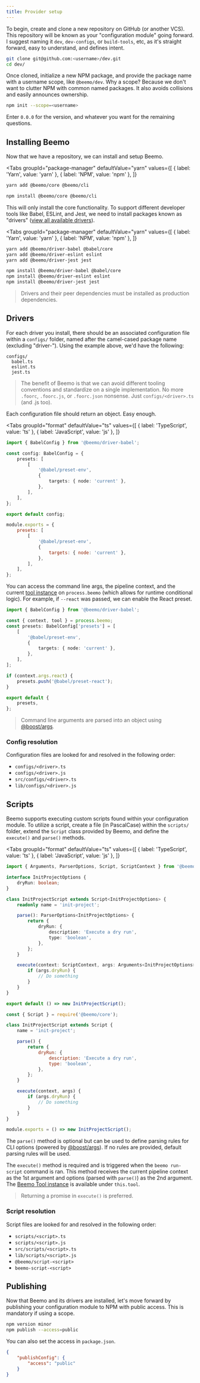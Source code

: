 ```yaml
---
title: Provider setup
---
```



To begin, create and clone a new repository on GitHub (or another VCS). This repository will be
known as your "configuration module" going forward. I suggest naming it `dev`, `dev-configs`, or
`build-tools`, etc, as it's straight forward, easy to understand, and defines intent.

```bash
git clone git@github.com:<username>/dev.git
cd dev/
```

Once cloned, initialize a new NPM package, and provide the package name with a username scope, like
`@beemo/dev`. Why a scope? Because we don't want to clutter NPM with common named packages. It also
avoids collisions and easily announces ownership.

```bash
npm init --scope=<username>
```

Enter `0.0.0` for the version, and whatever you want for the remaining questions.

## Installing Beemo

Now that we have a repository, we can install and setup Beemo.

<Tabs
  groupId="package-manager"
  defaultValue="yarn"
  values={[
    { label: 'Yarn', value: 'yarn' },
    { label: 'NPM', value: 'npm' },
  ]}
>
  <TabItem value="yarn">

```bash
yarn add @beemo/core @beemo/cli
```

  </TabItem>
  <TabItem value="npm">

```bash
npm install @beemo/core @beemo/cli
```

  </TabItem>
</Tabs>

This will only install the core functionality. To support different developer tools like Babel,
ESLint, and Jest, we need to install packages known as "drivers"
([view all available drivers](https://www.npmjs.com/search?q=beemo-driver)).

<Tabs
  groupId="package-manager"
  defaultValue="yarn"
  values={[
    { label: 'Yarn', value: 'yarn' },
    { label: 'NPM', value: 'npm' },
  ]}
>
  <TabItem value="yarn">

```bash
yarn add @beemo/driver-babel @babel/core
yarn add @beemo/driver-eslint eslint
yarn add @beemo/driver-jest jest
```

  </TabItem>
  <TabItem value="npm">

```bash
npm install @beemo/driver-babel @babel/core
npm install @beemo/driver-eslint eslint
npm install @beemo/driver-jest jest
```

  </TabItem>
</Tabs>

> Drivers and their peer dependencies must be installed as production dependencies.

## Drivers

For each driver you install, there should be an associated configuration file within a `configs/`
folder, named after the camel-cased package name (excluding "driver-"). Using the example above,
we'd have the following:

```
configs/
  babel.ts
  eslint.ts
  jest.ts
```

> The benefit of Beemo is that we can avoid different tooling conventions and standardize on a
> single implementation. No more `.foorc`, `.foorc.js`, or `.foorc.json` nonsense. Just
> `configs/<driver>.ts` (and .js too).

Each configuration file should return an object. Easy enough.

<Tabs
  groupId="format"
  defaultValue="ts"
  values={[
    { label: 'TypeScript', value: 'ts' },
    { label: 'JavaScript', value: 'js' },
  ]}
>
  <TabItem value="ts">

```ts title="configs/babel.ts"
import { BabelConfig } from '@beemo/driver-babel';

const config: BabelConfig = {
	presets: [
		[
			'@babel/preset-env',
			{
				targets: { node: 'current' },
			},
		],
	],
};

export default config;
```

  </TabItem>
  <TabItem value="js">

```js title="configs/babel.js"
module.exports = {
	presets: [
		[
			'@babel/preset-env',
			{
				targets: { node: 'current' },
			},
		],
	],
};
```

  </TabItem>
</Tabs>

You can access the command line args, the pipeline context, and the current
[tool instance](./tool.md) on `process.beemo` (which allows for runtime conditional logic). For
example, if `--react` was passed, we can enable the React preset.

```ts title="configs/babel.ts"
import { BabelConfig } from '@beemo/driver-babel';

const { context, tool } = process.beemo;
const presets: BabelConfig['presets'] = [
	[
		'@babel/preset-env',
		{
			targets: { node: 'current' },
		},
	],
];

if (context.args.react) {
	presets.push('@babel/preset-react');
}

export default {
	presets,
};
```

> Command line arguments are parsed into an object using
> [@boost/args](https://boostlib.dev/docs/args).

### Config resolution

Configuration files are looked for and resolved in the following order:

- `configs/<driver>.ts`
- `configs/<driver>.js`
- `src/configs/<driver>.ts`
- `lib/configs/<driver>.js`

## Scripts

Beemo supports executing custom scripts found within your configuration module. To utilize a script,
create a file (in PascalCase) within the `scripts/` folder, extend the `Script` class provided by
Beemo, and define the `execute()` and `parse()` methods.

<Tabs
  groupId="format"
  defaultValue="ts"
  values={[
    { label: 'TypeScript', value: 'ts' },
    { label: 'JavaScript', value: 'js' },
  ]}
>
  <TabItem value="ts">

```ts title="scripts/InitProject.ts"
import { Arguments, ParserOptions, Script, ScriptContext } from '@beemo/core';

interface InitProjectOptions {
	dryRun: boolean;
}

class InitProjectScript extends Script<InitProjectOptions> {
	readonly name = 'init-project';

	parse(): ParserOptions<InitProjectOptions> {
		return {
			dryRun: {
				description: 'Execute a dry run',
				type: 'boolean',
			},
		};
	}

	execute(context: ScriptContext, args: Arguments<InitProjectOptions>) {
		if (args.dryRun) {
			// Do something
		}
	}
}

export default () => new InitProjectScript();
```

  </TabItem>
  <TabItem value="js">

```js title="scripts/InitProject.js"
const { Script } = require('@beemo/core');

class InitProjectScript extends Script {
	name = 'init-project';

	parse() {
		return {
			dryRun: {
				description: 'Execute a dry run',
				type: 'boolean',
			},
		};
	}

	execute(context, args) {
		if (args.dryRun) {
			// Do something
		}
	}
}

module.exports = () => new InitProjectScript();
```

  </TabItem>
</Tabs>

The `parse()` method is optional but can be used to define parsing rules for CLI options (powered by
[@boost/args](https://boostlib.dev/docs/args)). If no rules are provided, default parsing rules will
be used.

The `execute()` method is required and is triggered when the `beemo run-script` command is ran. This
method receives the current pipeline context as the 1st argument and options (parsed with `parse()`)
as the 2nd argument. The [Beemo Tool instance](./tool.md) is available under `this.tool`.

> Returning a promise in `execute()` is preferred.

### Script resolution

Script files are looked for and resolved in the following order:

- `scripts/<script>.ts`
- `scripts/<script>.js`
- `src/scripts/<script>.ts`
- `lib/scripts/<script>.js`
- `@beemo/script-<script>`
- `beemo-script-<script>`

## Publishing

Now that Beemo and its drivers are installed, let's move forward by publishing your configuration
module to NPM with public access. This is mandatory if using a scope.

```bash
npm version minor
npm publish --access=public
```

You can also set the access in `package.json`.

```json
{
	"publishConfig": {
		"access": "public"
	}
}
```
